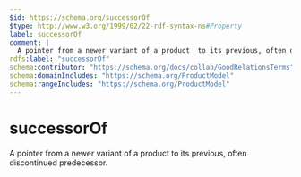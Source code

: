 ```yaml
---
$id: https://schema.org/successorOf
$type: http://www.w3.org/1999/02/22-rdf-syntax-ns#Property
label: successorOf
comment: |
  A pointer from a newer variant of a product  to its previous, often discontinued predecessor.
rdfs:label: "successorOf"
schema:contributor: "https://schema.org/docs/collab/GoodRelationsTerms"
schema:domainIncludes: "https://schema.org/ProductModel"
schema:rangeIncludes: "https://schema.org/ProductModel"
---
```


# successorOf

A pointer from a newer variant of a product  to its previous, often discontinued predecessor.

